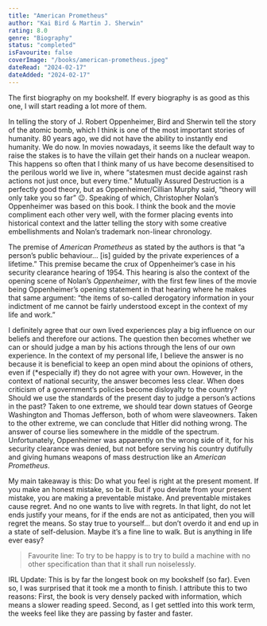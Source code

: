 ```yaml
---
title: "American Prometheus"
author: "Kai Bird & Martin J. Sherwin"
rating: 8.0
genre: "Biography"
status: "completed"
isFavourite: false
coverImage: "/books/american-prometheus.jpeg"
dateRead: "2024-02-17"
dateAdded: "2024-02-17"
---
```


The first biography on my bookshelf. If every biography is as good as this one, I will start reading a lot more of them. 

In telling the story of J. Robert Oppenheimer, Bird and Sherwin tell the story of the atomic bomb, which I think is one of the most important stories of humanity. 80 years ago, we did not have the ability to instantly end humanity. We do now. In movies nowadays, it seems like the default way to raise the stakes is to have the villain get their hands on a nuclear weapon. This happens so often that I think many of us have become desensitised to the perilous world we live in, where “statesmen must decide against rash actions not just once, but every time.” Mutually Assured Destruction is a perfectly good theory, but as Oppenheimer/Cillian Murphy said, “theory will only take you so far” 😉. Speaking of which, Christopher Nolan’s Oppenheimer was based on this book. I think the book and the movie compliment each other very well, with the former placing events into historical context and the latter telling the story with some creative embellishments and Nolan’s trademark non-linear chronology. 

The premise of _American Prometheus_ as stated by the authors is that “a person’s public behaviour… [is] guided by the private experiences of a lifetime.” This premise became the crux of Oppenheimer’s case in his security clearance hearing of 1954. This hearing is also the context of the opening scene of Nolan’s _Oppenheimer_, with the first few lines of the movie being Oppenheimer’s opening statement in that hearing where he makes that same argument: “the items of so-called derogatory information in your indictment of me cannot be fairly understood except in the context of my life and work.” 

I definitely agree that our own lived experiences play a big influence on our beliefs and therefore our actions. The question then becomes whether we can or should judge a man by his actions through the lens of our own experience. In the context of my personal life, I believe the answer is no because it is beneficial to keep an open mind about the opinions of others, even if (*especially if) they do not agree with your own. However, in the context of national security, the answer becomes less clear. When does criticism of a government’s policies become disloyalty to the country? Should we use the standards of the present day to judge a person’s actions in the past? Taken to one extreme, we should tear down statues of George Washington and Thomas Jefferson, both of whom were slaveowners. Taken to the other extreme, we can conclude that Hitler did nothing wrong. The answer of course lies somewhere in the middle of the spectrum. Unfortunately, Oppenheimer was apparently on the wrong side of it, for his security clearance was denied, but not before serving his country dutifully and giving humans weapons of mass destruction like an _American Prometheus_. 

My main takeaway is this: Do what you feel is right at the present moment. If you make an honest mistake, so be it. But if you deviate from your present mistake, you are making a preventable mistake. And preventable mistakes cause regret. And no one wants to live with regrets. In that light, do not let ends justify your means, for if the ends are not as anticipated, then you will regret the means. So stay true to yourself… but don’t overdo it and end up in a state of self-delusion. Maybe it’s a fine line to walk. But is anything in life ever easy?

> Favourite line: To try to be happy is to try to build a machine with no other specification than that it shall run noiselessly.

IRL Update: This is by far the longest book on my bookshelf (so far). Even so, I was surprised that it took me a month to finish. I attribute this to two reasons: First, the book is very densely packed with information, which means a slower reading speed. Second, as I get settled into this work term, the weeks feel like they are passing by faster and faster.